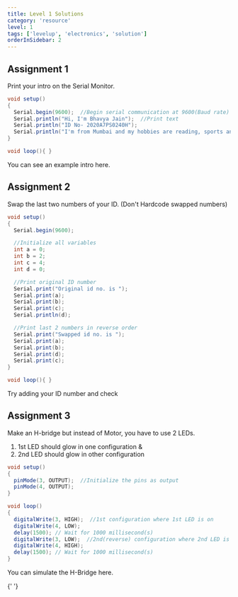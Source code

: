 ```yaml
---
title: Level 1 Solutions
category: 'resource'
level: 1
tags: ['levelup', 'electronics', 'solution']
orderInSidebar: 2
---
```


<TOCInline toc={props.toc} toHeading={2} asDisclosure />

## Assignment 1

Print your intro on the Serial Monitor.

```java
void setup()
{
  Serial.begin(9600);  //Begin serial communication at 9600(Baud rate)
  Serial.println("Hi, I'm Bhavya Jain");  //Print text
  Serial.println("ID No- 2020A7PS0240H");
  Serial.println("I'm from Mumbai and my hobbies are reading, sports and robotics!");
}

void loop(){ }
```

You can see an example intro here.

<EmbedItem url="https://www.tinkercad.com/embed/934slOtJktl?editbtn=1" />

## Assignment 2

Swap the last two numbers of your ID. (Don't Hardcode swapped numbers)

```java
void setup()
{
  Serial.begin(9600);

  //Initialize all variables
  int a = 0;
  int b = 2;
  int c = 4;
  int d = 0;

  //Print original ID number
  Serial.print("Original id no. is ");
  Serial.print(a);
  Serial.print(b);
  Serial.print(c);
  Serial.println(d);

  //Print last 2 numbers in reverse order
  Serial.print("Swapped id no. is ");
  Serial.print(a);
  Serial.print(b);
  Serial.print(d);
  Serial.print(c);
}

void loop(){ }
```

Try adding your ID number and check

<EmbedItem url="https://www.tinkercad.com/embed/3c6N2RavxKF?editbtn=1" />

## Assignment 3

Make an H-bridge but instead of Motor, you have to use 2 LEDs.

1. 1st LED should glow in one configuration &
2. 2nd LED should glow in other configuration

```java
void setup()
{
  pinMode(3, OUTPUT);  //Initialize the pins as output
  pinMode(4, OUTPUT);
}

void loop()
{
  digitalWrite(3, HIGH);  //1st configuration where 1st LED is on
  digitalWrite(4, LOW);
  delay(1500); // Wait for 1000 millisecond(s)
  digitalWrite(3, LOW);  //2nd(reverse) configuration where 2nd LED is on
  digitalWrite(4, HIGH);
  delay(1500); // Wait for 1000 millisecond(s)
}
```

You can simulate the H-Bridge here.

<EmbedItem url="https://www.tinkercad.com/embed/leIRj7SxGa9?editbtn=1" />{' '}
